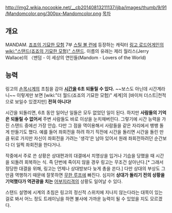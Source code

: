 http://img2.wikia.nocookie.net/__cb20140813211137/jjba/images/thumb/9/91/Mandomcolor.png/300px-Mandomcolor.png
[[목차]]
== 개요 ==
MANDAM. [[죠죠의 기묘한 모험]] 7부 [[스틸 볼 런]]에 등장하는 캐릭터 [[링고 로드어게인]]의 [[wiki:"스탠드(죠죠의 기묘한 모험)" 스탠드]]. 이름의 유래는 제리 월리스(Jerry Wallace)의 〈맨덤 - 이 세상의 연인들(Mandom - Lovers of the World)

== 능력 ==
링고의 [[손목시계]]의 초침을 감아 '''[[시간]]을 6초 되돌릴 수 있다.''' ~~보스도 아닌데 시간계라니~~ 이렇게만 보면 [wiki:"더 월드(죠죠의 기묘한 모험)" 세계]의 [바이처 더스트|천적으로 보일수 있겠지만] '''전혀 아니다!'''

시간을 되돌리면, 6초 동안 일어난 일들은 모두 없었던 일이 된다. 하지만 '''사람들의 기억은 되돌릴 수 없어서''' 주변 사람들도 바로 이상을 눈치채버린다. 그렇기에 시간 능력을 가진 스탠드 중에선 가장 안습. 다만 그 점을 역이용해서 사람들을 같은 자리에서 뱅뱅 돌게 만들기도 했다. 예를 들어 좌회전을 하려 하기 직전에 시간을 돌리면 시간을 돌린 만큼 뒤로 가지만 자신이 좌회전을 가려는 '생각'은 남아 있어서 원래 좌회전하려던 순간보다 더 일찍 좌회전을 한다거나.

작중에서 주로 쓴 상황은 상대편과의 대결에서 치명상을 입거나 기습을 당했을 때 시간을 되돌려 회복하는 식. 즉 단번에 죽이지 않을 경우 링고는 무조건 살아난다.[* 그래서 정당한 대결을 위해, 링고는 언제나 상대방보다 늦게 총을 쏜다.] 다만 상대의 부상도 그 만큼 역행하기 때문에 잘못하면 [[무한 루프]]에 빠진다. 심지어 '''상대가 돌리기 전의 상황을 기억했다가 역관광을 치는''' [[어부지리]]격의 상황도 일어날 수 있다.

스탠드 설명에 시계의 초침은 링고의 정신적 스위치에 지나지 않는다라는 대목이 있는 걸로 봐서 어느 정도 트레이닝을 하면 불사에 가까운 능력이 될 수 있었을 지도 모르겠다. 
